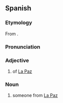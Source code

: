 {{also|páčeno}}
==Spanish==
{{wikipedia|Categoría:Paceños|lang=es}}

===Etymology===
From {{af|es|paz|-eño}}.

===Pronunciation===
{{es-IPA}}

===Adjective===
{{es-adj-old|f=paceña}}

# {{lb|es|relational}} of [[La Paz]] {{gl|a city in several countries}}

===Noun===
{{es-noun|m|f=paceña}}

# someone from [[La Paz]]

{{C|es|Bolivia|Demonyms}}